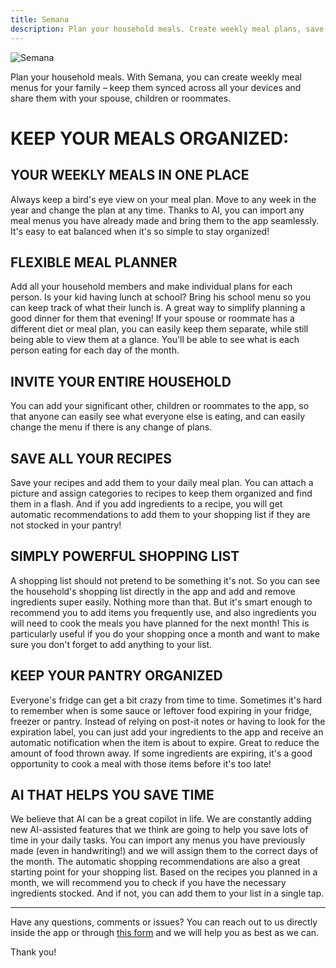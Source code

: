 ```yaml
---
title: Semana
description: Plan your household meals. Create weekly meal plans, save all your recipes, keep a smart shopping list and share with your family.
---
```


![Semana](/projects/semana/hero.png)

Plan your household meals. With Semana, you can create weekly meal menus for your family – keep them synced across all your devices and share them with your spouse, children or roommates.

# KEEP YOUR MEALS ORGANIZED:

## YOUR WEEKLY MEALS IN ONE PLACE
Always keep a bird's eye view on your meal plan. Move to any week in the year and change the plan at any time.
Thanks to AI, you can import any meal menus you have already made and bring them to the app seamlessly. It's easy to eat balanced when it's so simple to stay organized!

## FLEXIBLE MEAL PLANNER
Add all your household members and make individual plans for each person. Is your kid having lunch at school? Bring his school menu so you can keep track of what their lunch is. A great way to simplify planning a good dinner for them that evening!
If your spouse or roommate has a different diet or meal plan, you can easily keep them separate, while still being able to view them at a glance. You'll be able to see what is each person eating for each day of the month.

## INVITE YOUR ENTIRE HOUSEHOLD
You can add your significant other, children or roommates to the app, so that anyone can easily see what everyone else is eating, and can easily change the menu if there is any change of plans.

## SAVE ALL YOUR RECIPES
Save your recipes and add them to your daily meal plan. You can attach a picture and assign categories to recipes to keep them organized and find them in a flash. And if you add ingredients to a recipe, you will get automatic recommendations to add them to your shopping list if they are not stocked in your pantry!

## SIMPLY POWERFUL SHOPPING LIST
A shopping list should not pretend to be something it's not. So you can see the household's shopping list directly in the app and add and remove ingredients super easily. Nothing more than that. But it's smart enough to recommend you to add items you frequently use, and also ingredients you will need to cook the meals you have planned for the next month! This is particularly useful if you do your shopping once a month and want to make sure you don't forget to add anything to your list.

## KEEP YOUR PANTRY ORGANIZED
Everyone's fridge can get a bit crazy from time to time. Sometimes it's hard to remember when is some sauce or leftover food expiring in your fridge, freezer or pantry. Instead of relying on post-it notes or having to look for the expiration label, you can just add your ingredients to the app and receive an automatic notification when the item is about to expire. Great to reduce the amount of food thrown away. If some ingredients are expiring, it's a good opportunity to cook a meal with those items before it's too late!

## AI THAT HELPS YOU SAVE TIME
We believe that AI can be a great copilot in life. We are constantly adding new AI-assisted features that we think are going to help you save lots of time in your daily tasks. You can import any menus you have previously made (even in handwriting!) and we will assign them to the correct days of the month.
The automatic shopping recommendations are also a great starting point for your shopping list. Based on the recipes you planned in a month, we will recommend you to check if you have the necessary ingredients stocked. And if not, you can add them to your list in a single tap.

---

Have any questions, comments or issues? You can reach out to us directly inside the app or through [this form](/contact-me) and we will help you as best as we can.

Thank you!